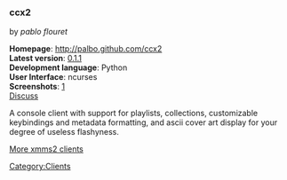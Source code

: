 ===ccx2===
by ''pablo flouret''

'''Homepage''': http://palbo.github.com/ccx2<br />
'''Latest version''': [http://github.com/palbo/ccx2/downloads 0.1.1]<br />
'''Development language''': Python<br />
'''User Interface''': ncurses<br />
'''Screenshots''': [http://palbo.github.com/ccx2/#s]<br />
[[Talk:Client:ccx2 | Discuss]]

A console client with support for playlists, collections, customizable keybindings and metadata formatting, and ascii cover art display for your degree of useless flashyness.

[[Clients | More xmms2 clients]]

[[Category:Clients]]